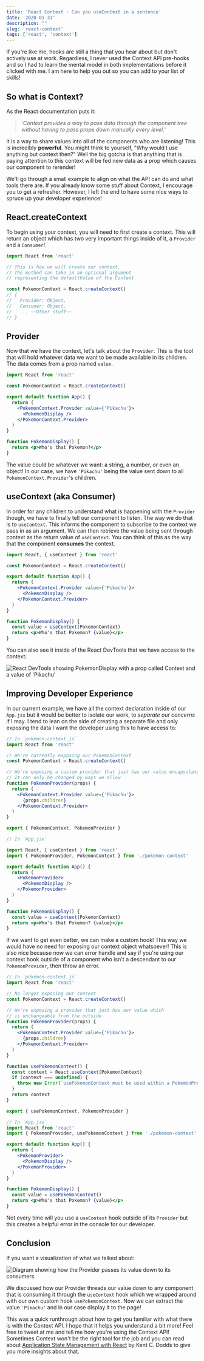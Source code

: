 ```yaml
---
title: 'React Context - Can you useContext in a sentence'
date: '2020-01-31'
description: ""
slug: 'react-context'
tags: ['react', 'context']
---
```


If you're like me, hooks are still a thing that you hear about but don't actively use at work. Regardless, I never used the Context API pre-hooks and so I had to learn the mental model in both implementations before it clicked with me. I am here to help you out so you can add to your list of skills!

## So what is Context?

As the React documentation puts it:

> '_Context provides a way to pass data through the component tree without having to pass
> props down manually every level._'

It is a way to share values into all of the components who are listening! This is incredibly **powerful**. You might think to yourself, "Why would I use anything but context then?" Well the big gotcha is that anything that is paying attention to this context will be fed new data as a prop which causes our component to rerender!

We'll go through a small example to align on what the API can do and what tools there are. If you already know some stuff about Context, I encourage you to get a refresher. However, I left the end to have some nice ways to spruce up your developer experience!

## React.createContext

To begin using your context, you will need to first create a context. This will return an object which has two very important things inside of it, a `Provider` and a `Consumer`!

```jsx
import React from 'react'

// This is how we will create our context.
// The method can take in an optional argument
// representing the defaultValue of the Context

const PokemonContext = React.createContext()
// {
//   Provider: Object,
//   Consumer: Object,
//   ... ~~Other stuff~~
// }
```

## Provider

Now that we have the context, let's talk about the `Provider`. This is the tool that will hold whatever data we want to be made available in its children. The data comes from a prop named `value`.

```jsx {7,9}
import React from 'react'

const PokemonContext = React.createContext()

export default function App() {
  return (
    <PokemonContext.Provider value={'Pikachu'}>
      <PokemonDisplay />
    </PokemonContext.Provider>
  )
}

function PokemonDisplay() {
  return <p>Who's that Pokemon?</p>
}
```

The value could be whatever we want: a string, a number, or even an object! In our case, we have `'Pikachu'` being the value sent down to all `PokemonContext.Provider`'s children.

## useContext (aka Consumer)

In order for any children to understand what is happening with the `Provider` though, we have to finally tell our component to listen. The way we do that is to `useContext`. This informs the component to subscribe to the context we pass in as an argument. We can then retrieve the value being sent through context as the return value of `useContext`. You can think of this as the way that the component **consumes** the context.

```jsx {1,14-15}
import React, { useContext } from 'react'

const PokemonContext = React.createContext()

export default function App() {
  return (
    <PokemonContext.Provider value={'Pikachu'}>
      <PokemonDisplay />
    </PokemonContext.Provider>
  )
}

function PokemonDisplay() {
  const value = useContext(PokemonContext)
  return <p>Who's that Pokemon? {value}</p>
}
```

You can also see it inside of the React DevTools that we have access to the context:

![React DevTools showing PokemonDisplay with a prop called Context and a value of 'Pikachu'](./images/react_devtools_context.png)

## Improving Developer Experience

In our current example, we have all the context declaration inside of our `App.jsx` but it would be better to isolate our work, to _separate our concerns_ if I may. I tend to lean on the side of creating a separate file and only exposing the data I want the developer using this to have access to:

```jsx
// In `pokemon-context.js`
import React from 'react'

// We're currently exposing our PokemonContext
const PokemonContext = React.createContext()

// We're exposing a custom provider that just has our value encapsulated.
// It can only be changed by ways we allow
function PokemonProvider(props) {
  return (
    <PokemonContext.Provider value={'Pikachu'}>
      {props.children}
    </PokemonContext.Provider>
  )
}

export { PokemonContext, PokemonProvider }
```

```jsx {4,8-10}
// In `App.jsx`

import React, { useContext } from 'react'
import { PokemonProvider, PokemonContext } from './pokemon-context'

export default function App() {
  return (
    <PokemonProvider>
      <PokemonDisplay />
    </PokemonProvider>
  )
}

function PokemonDisplay() {
  const value = useContext(PokemonContext)
  return <p>Who's that Pokemon? {value}</p>
}
```

If we want to get even better, we can make a custom hook! This way we would have no need for exposing our context object whatsoever! This is also nice because now we can error handle and say if you're using our context hook outside of a component who isn't a descendant to our `PokemonProvider`, then throw an error.

```jsx {17-23,25}
// In `pokemon-context.js`
import React from 'react'

// No longer exposing our context
const PokemonContext = React.createContext()

// We're exposing a provider that just has our value which
// is unchangeable from the outside.
function PokemonProvider(props) {
  return (
    <PokemonContext.Provider value={'Pikachu'}>
      {props.children}
    </PokemonContext.Provider>
  )
}

function usePokemonContext() {
  const context = React.useContext(PokemonContext)
  if (context === undefined) {
    throw new Error('usePokemonContext must be used within a PokemonProvider')
  }
  return context
}

export { usePokemonContext, PokemonProvider }
```

```jsx {2,3,14}
// In `App.jsx`
import React from 'react'
import { PokemonProvider, usePokemonContext } from './pokemon-context'

export default function App() {
  return (
    <PokemonProvider>
      <PokemonDisplay />
    </PokemonProvider>
  )
}

function PokemonDisplay() {
  const value = usePokemonContext()
  return <p>Who's that Pokemon? {value}</p>
}
```

Not every time will you use a `useContext` hook outside of its `Provider` but this creates a helpful error in the console for our developer.

## Conclusion

If you want a visualization of what we talked about:

![Diagram showing how the Provider passes its value down to its consumers](./images/context-diagram.png)

We discussed how our Provider threads our value down to any component that is consuming it through the `useContext` hook which we wrapped around with our own custom hook `usePokemonContext`. Now we can extract the value `'Pikachu'` and in our case display it to the page!

This was a quick runthrough about how to get you familiar with what there is with the Context API. I hope that it helps you understand a bit more! Feel free to tweet at me and tell me how you're using the Context API! Sometimes Context won't be the right tool for the job and you can read about [Application State Management with React](https://kentcdodds.com/blog/application-state-management-with-react) by Kent C. Dodds to give you more insights about that.
